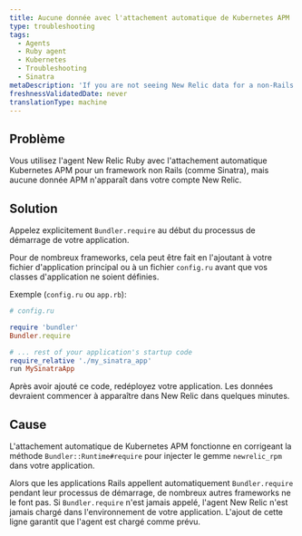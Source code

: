 ```yaml
---
title: Aucune donnée avec l'attachement automatique de Kubernetes APM
type: troubleshooting
tags:
  - Agents
  - Ruby agent
  - Kubernetes
  - Troubleshooting
  - Sinatra
metaDescription: 'If you are not seeing New Relic data for a non-Rails Ruby application using the Kubernetes APM auto-attach, you may need to explicitly call `Bundler.require`.'
freshnessValidatedDate: never
translationType: machine
---
```


## Problème

Vous utilisez l&apos;agent New Relic Ruby avec l&apos;attachement automatique Kubernetes APM pour un framework non Rails (comme Sinatra), mais aucune donnée APM n&apos;apparaît dans votre compte New Relic.

## Solution

Appelez explicitement `Bundler.require` au début du processus de démarrage de votre application.

Pour de nombreux frameworks, cela peut être fait en l&apos;ajoutant à votre fichier d&apos;application principal ou à un fichier `config.ru` avant que vos classes d&apos;application ne soient définies.

Exemple (`config.ru` ou `app.rb`):

```ruby
# config.ru

require 'bundler'
Bundler.require

# ... rest of your application's startup code
require_relative './my_sinatra_app'
run MySinatraApp
```

Après avoir ajouté ce code, redéployez votre application. Les données devraient commencer à apparaître dans New Relic dans quelques minutes.

## Cause

L&apos;attachement automatique de Kubernetes APM fonctionne en corrigeant la méthode `Bundler::Runtime#require` pour injecter le gemme `newrelic_rpm` dans votre application.

Alors que les applications Rails appellent automatiquement `Bundler.require` pendant leur processus de démarrage, de nombreux autres frameworks ne le font pas. Si `Bundler.require` n&apos;est jamais appelé, l&apos;agent New Relic n&apos;est jamais chargé dans l&apos;environnement de votre application. L&apos;ajout de cette ligne garantit que l&apos;agent est chargé comme prévu.